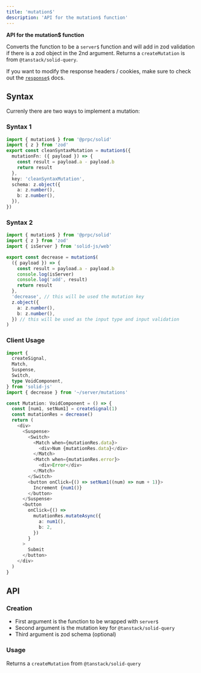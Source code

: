 ```yaml
---
title: 'mutation$'
description: 'API for the mutation$ function'
---
```


**API for the mutation$ function**

Converts the function to be a `server$` function and will add in zod validation if there is a zod object in the 2nd argument. Returns a `createMutation` is from `@tanstack/solid-query`.

If you want to modify the response headers / cookies, make sure to check out the [`response$`](/reply-with) docs.

## Syntax

Currenly there are two ways to implement a mutation:

### Syntax 1

```ts
import { mutation$ } from '@prpc/solid'
import { z } from 'zod'
export const cleanSyntaxMutation = mutation$({
  mutationFn: ({ payload }) => {
    const result = payload.a - payload.b
    return result
  },
  key: 'cleanSyntaxMutation',
  schema: z.object({
    a: z.number(),
    b: z.number(),
  }),
})
```

### Syntax 2

```ts
import { mutation$ } from '@prpc/solid'
import { z } from 'zod'
import { isServer } from 'solid-js/web'

export const decrease = mutation$(
  ({ payload }) => {
    const result = payload.a - payload.b
    console.log(isServer)
    console.log('add', result)
    return result
  },
  'decrease', // this will be used the mutation key
  z.object({
    a: z.number(),
    b: z.number(),
  }) // this will be used as the input type and input validation
)
```

### Client Usage

```ts
import {
  createSignal,
  Match,
  Suspense,
  Switch,
  type VoidComponent,
} from 'solid-js'
import { decrease } from '~/server/mutations'

const Mutation: VoidComponent = () => {
  const [num1, setNum1] = createSignal(1)
  const mutationRes = decrease()
  return (
    <div>
      <Suspense>
        <Switch>
          <Match when={mutationRes.data}>
            <div>Num {mutationRes.data}</div>
          </Match>
          <Match when={mutationRes.error}>
            <div>Error</div>
          </Match>
        </Switch>
        <button onClick={() => setNum1((num) => num + 1)}>
          Increment {num1()}
        </button>
      </Suspense>
      <button
        onClick={() =>
          mutationRes.mutateAsync({
            a: num1(),
            b: 2,
          })
        }
      >
        Submit
      </button>
    </div>
  )
}
```

## API

### Creation

- First argument is the function to be wrapped with `server$`
- Second argument is the mutation key for `@tanstack/solid-query`
- Third argument is zod schema (optional)

### Usage

Returns a `createMutation` from `@tanstack/solid-query`
